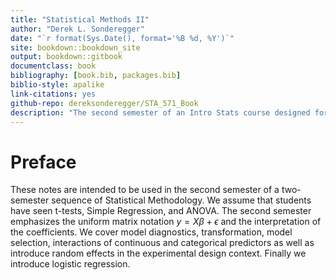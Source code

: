 ```yaml
--- 
title: "Statistical Methods II"
author: "Derek L. Sonderegger"
date: "`r format(Sys.Date(), format='%B %d, %Y')`"
site: bookdown::bookdown_site
output: bookdown::gitbook
documentclass: book
bibliography: [book.bib, packages.bib]
biblio-style: apalike
link-citations: yes
github-repo: dereksonderegger/STA_571_Book
description: "The second semester of an Intro Stats course designed for graduate students in Biology, Forestry, Ecology, etc."
---
```


# Preface {-}

These notes are intended to be used in the second semester of a two-semester sequence of Statistical Methodology.  We assume that students have seen t-tests, Simple Regression, and ANOVA. The second semester emphasizes the uniform matrix notation $y = X\beta + \epsilon$ and the interpretation of the coefficients. We cover model diagnostics, transformation, model selection, interactions of continuous and categorical predictors as well as introduce random effects in the experimental design context. Finally we introduce logistic regression.

